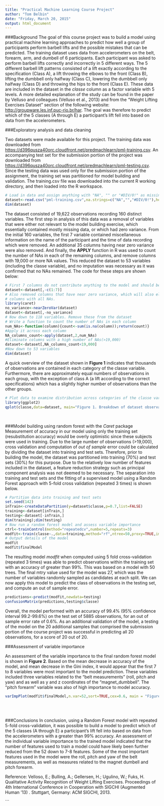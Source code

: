 ```yaml
---
title: "Practical Machine Learning Course Project"
author: "Tom Belbin"
date: "Friday, March 20, 2015"
output: html_document
---
```


###Background
The goal of this course project was to build a model using practical machine learning approaches to predict how well a group of participants perform barbell lifts and the possible mistakes that can be predicted. The training dataset uses data from accelerometers on the belt, forearm, arm, and dumbell of 6 participants. Each participant was asked to perform barbell lifts correctly and incorrectly in 5 different ways. The 5 different barbell lift patterns consisted of a lift exactly according to the specification (Class A), a lift throwing the elbows to the front (Class B), lifting the dumbbell only halfway (Class C), lowering the dumbbell only halfway (Class D) and throwing the hips to the front (Class E). These data are included in the dataset in the _classe_ column as a factor variable with 5 levels. A more detailed explanation of the study can be found in the paper by Velluso and colleagues (Velluso et al., 2013) and from the "Weight Lifting Exercises Dataset" section of the following website: <http://groupware.les.inf.puc-rio.br/har>. The goal was therefore to predict which of the 5 classes (A through E) a participant's lift fell into based on data from the accelerometers.

###Exploratory analysis and data cleaning

Two datasets were made available for this project. The training data was downloaded from <https://d396qusza40orc.cloudfront.net/predmachlearn/pml-training.csv>. An accompanying test set for the submission portion of the project was downloaded from <https://d396qusza40orc.cloudfront.net/predmachlearn/pml-testing.csv>. Since the testing data was used only for the submission portion of the assignment, the training set was partitioned for model building and validation. The training.csv file was downloaded into the current R working directory, and then loaded into the R workspace.
<br />
```r
# Load in data and assign anything with "NA", "" or "#DIV/0!" as missing data.
dataset<-read.csv("pml-training.csv",na.strings=c("NA","","#DIV/0!"),header=TRUE)
dim(dataset)
```
The dataset consisted of 19,622 observations recording 160 distinct variables. The first step in analysis of this data was a removal of variables that were either not relevant to the model building exercise, which essentially contained mostly missing data, or which had zero variance. From the initial 160 variables, the first 7 variable contained miscellaneous information on the name of the participant and the time of data recording which were removed. An additional 35 columns having near zero variance were also removed. And finally, the **APPLY** function in R was used to count the number of NAs in each of the remaining columns, and remove columns with 19,000 or more NA values. This reduced the dataset to 53 variables (including the classe variable), and no imputation was necessary as it was confirmed that no NAs remained. The code for these steps are shown below:
```r
# First 7 columns do not contribute anything to the model and should be removed.
dataset<-dataset[,-c(1:7)]
# Also removed columns that have near zero variance, which will also eliminate
# columns with all NAs.
library(caret)
no_variance<-nearZeroVar(dataset)
dataset<-dataset[,-no_variance]
# Now down to 118 variables. Remove these from the dataset
# Write a function to count the number of NAs in each column
num_NAs<-function(column){count<-sum(is.na(column));return(count)}
#Apply it across each column
NA_columns_count<-apply(dataset,2,num_NAs)
#Eliminate columns with a high number of NAs(>19,000)
dataset<-dataset[,NA_columns_count<19,000]
#Now down to 53 variables
dim(dataset)
```

A quick overview of the dataset shown in **Figure 1** indicates that thousands of observations are contained in each category of the classe variable. Furthermore, there are approximately equal numbers of observations in each group, with the exception of class A (a lift according to the correct specifications) which has a slightly higher number of observations than the other groups.
```r
# Plot data to examine distribution across categories of the classe variable.
library(ggplot2)
qplot(classe,data=dataset, main="Figure 1. Breakdown of dataset observations by classe variable")
```

<br />

###Model building using random forest with the _Caret_ package
Measurement of accuracy in our model using only the training set (resubstitution accuracy) would be overly optimistic since these subjects were used in training. Due to the large number of observations (>19,000), cross validation and computation of _out of sample_ error could be calculated by dividing the dataset into training and test sets. Therefore, prior to building the model, the dataset was partitioned into training (70%) and test sets (30%) for this purpose. Due to the relatively low number of features included in the dataset, a feature reduction strategy such as principal component analysis was not deemed to be necessary. The separation into training and test sets and the fitting of a supervised model using a Random Forest approach with 5-fold cross validation (repeated 3 times) is shown below.
```r
# Partition data into training and test sets
set.seed(142)
inTrain<-createDataPartition(y=dataset$classe,p=0.7,list=FALSE)
training<-dataset[inTrain,]
testing<-dataset[-inTrain,]
dim(training);dim(testing)
# Now run a random forest model and assess variable importance
ctrl<-trainControl(method="repeatedcv",number=5,repeats=3)
modfit<-train(classe~.,data=training,method="rf",ntree=50,proxy=TRUE,importance=TRUE,trControl=ctrl)
# Output details of the model
modfit
modfit$finalModel
```
The resulting model _modfit_ when computed using 5 fold cross-validation (repeated 3 times) was able to predict observations within the training set with an accuracy of greater than 99%. This was based on a model with 50 trees. The final mtry value used for the model was 27, which was the number of variables randomly sampled as candidates at each split. We can now apply this model to predict the class of observations in the testing set, and compute an out of sample error.
```r
predictions<-predict(modfit,newdata=testing)
confusionMatrix(predictions,testing$classe)
```
Overall, the model performed with an accuracy of 99.4% (95% confidence interval 99.2-99.6%) on the test set of 5885 observations, for an out of sample error rate of 0.6%. As an additional validation of the model, a testing of the model on the 20 additional samples that comprised the submission portion of the course project was successful in predicting all 20 observations, for a score of 20 out of 20.

###Assessment of variable importance

An assessment of the variable importance to the final random forest model is shown in **Figure 2**. Based on the mean decrease in accuracy of the model, and mean decrease in the Gini index, it would appear that the first 7 to 8 variables were most important to the model prediction. These variables included three variables related to the "belt measurements" (roll, pitch and yaw) and as well as y and z coordinates of the "magnet_dumbbell". The "pitch forearm" variable was also of high importance to model accuracy. 

```r
varImpPlot(modfit$finalModel,n.var=52,sort=TRUE,cex=0.6, main = "Figure 2. Variable importance of trained features")
```
<br />
<br />

###Conclusions
In conclusion, using a Random Forest model with repeated 5-fold cross-validation, it was possible to build a model to predict which of the 5 classes (A through E) a participant's lift fell into based on data from the accelerometers with a greater than 99% accuracy. An assessment of the individual variable importance to the trained model indicated that the number of features used to train a model could have likely been further reduced from the 52 down to 7-8 features. Some of the most important features used in the model were the roll, pitch and yaw of the belt measurements, as well as measures related to the magnet dumbell and pitch forearm.

Reference:
Velloso, E.; Bulling, A.; Gellersen, H.; Ugulino, W.; Fuks, H. Qualitative Activity Recognition of Weight Lifting Exercises. Proceedings of 4th International Conference in Cooperation with SIGCHI 
(Augmented Human '13) . Stuttgart, Germany: ACM SIGCHI, 2013.


```


